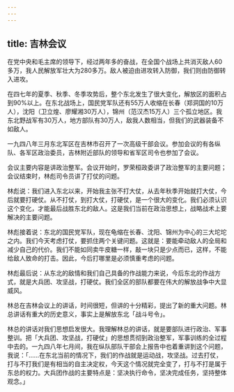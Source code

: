 ```yaml
---
---
---
```

title: 吉林会议
---




在党中央和毛主席的领导下，经过两年多的奋战，在全国个战场上共消灭敌人60多万，我人民解放军壮大为280多万。敌人被迫由进攻转入防御，我们则由防御转入进攻。

在四七年的夏季、秋季、冬季攻势后，整个东北发生了很大变化，解放区的面积占到90%以上。在东北战场上，国民党军队还有55万人收缩在长春（郑洞国的10万人），沈阳（卫立煌、廖耀湘30万人），锦州（范汉杰15万人）三个孤立地区。我东北野战军有30万人，地方部队有30万人，敌我人数相当，但我们的武器装备不如敌人。

一九四八年三月东北军区在吉林市召开了一次高级干部会议。参加会议的有各纵队、各军区政治委员，吉林附近部队的领导和省军区司令也参加了会议。

会议主要内容是讲政治整军。会议开始时，罗荣桓政委讲了政治整军的主要问题；会议结束时，林彪司令员讲了打仗的问题。

林彪说：我们进入东北以来，开始我主张不打大仗，从去年秋季开始就打大仗，今后就要打硬仗。从不打仗，到打大仗，打硬仗，是一个很大的变化。我们必须认识这个变化，才能最后战胜东北的敌人。这是我们当前在政治思想上，战略战术上要解决的主要问题。

林彪接着说：东北的国民党军队，现在龟缩在长春、沈阳、锦州为中心的三大坨坨之内。我们今天考虑打仗，要抓住两个关键问题。这就是：要能牵动敌人的全局和减少自己的代价。我们不能如同卖牛皮糖一样，敲一块只是少点而已，这样，不能给敌人致命的打击。因此，今后打哪里是必须慎重考虑的问题。

林彪最后说：从东北的敌情和我们自己具备的作战能力来说，今后东北的作战方式，就是大兵团、攻坚战，打硬仗。我们全区的部队都要在伟大的解放战争中大显威风。

林总在吉林会议上的讲话，时间很短，但讲的十分精彩，提出了新的重大问题。林总讲话有重大的历史意义，事实上是解放东北「战斗号令」。

林总的讲话对我们思想启发很大。我理解林总的讲话，就是要部队进行政治、军事整训。把「大兵团、攻坚战，打硬仗」的思想贯彻到政治整军，军事训练的全过程中去的。一九四八年七月间，我在纵队部队干部会上报告中也着重讲到这个问题，我说：「……在东北当前的情况下，我们的作战就是运动战，攻坚战。过去打仗，打与不打我们是有相当的自主决定权，今天这个情况就完全变了，打与不打是属于东总的权力。大兵团作战的主要特点是：坚决执行命令，坚决完成任务，坚持整体观念。」